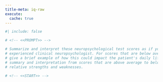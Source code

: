 ```yaml
---
title-meta: iq-raw
execute:
  cache: true
---
```


```r
#| include: false

# <!-- <<PROMPT>> -->

# Summarize and interpret these neuropsychological test scores as if you are an
# experienced clinical neuropsychologist. For scores that are below average,
# give a brief example of how this could impact the patient's daily life and functioning. Organize your
# summary and interpretation from scores that are above average to below average to delineate
# relative strengths and weaknesses.

# <!-- <<START>> -->

```

<!-- Glue -->
 
